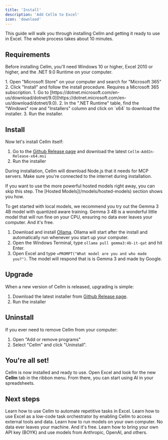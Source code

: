 ```yaml
---
title: 'Install'
description: 'Add Cellm to Excel'
icon: 'download'
---
```


This guide will walk you through installing Cellm and getting it ready to use in Excel. The whole process takes about 10 minutes.

## Requirements

Before installing Cellm, you'll need Windows 10 or higher, Excel 2010 or higher, and the .NET 9.0 Runtime on your computer.

<AccordionGroup>
  <Accordion icon="file-excel" title="Install Excel">
    1. Open "Microsoft Store" on your computer and search for "Microsoft 365"
    2. Click "Install" and follow the install procedure. Requires a Microsoft 365 subscription.
  </Accordion>
  <Accordion icon="desktop" title="Install .NET 9.0 Runtime">
    1. Go to [https://dotnet.microsoft.com/en-us/download/dotnet/9.0](https://dotnet.microsoft.com/en-us/download/dotnet/9.0).
    2. In the ".NET Runtime" table, find the "Windows" row and "Installers" column  and click on `x64` to download the installer.
    3. Run the installer.
  </Accordion>
</AccordionGroup>

## Install
Now let's install Cellm itself:

1. Go to the [Github Release page](https://github.com/getcellm/cellm/releases) and download the latest `Cellm-AddIn-Release-x64.msi`
2. Run the installer

During installation, Cellm will download Node.js that it needs for MCP servers. Make sure you're connected to the internet during installation.

<Accordion icon="message-bot" title="Install Ollama to use local models (optional)">
  <Info>
    If you want to use the more powerful hosted models right away, you can skip this step. The [Hosted Models](/models/hosted-models) section shows you how.
  </Info>

  To get started with local models, we recommend you try out the Gemma 3 4B model with quantized aware training. Gemma 3 4B is a wonderful little model that will run fine on your CPU, ensuring no data ever leaves your computer. And it's free.

  1. Download and install [Ollama](https://ollama.com/). Ollama will start after the install and automatically run whenever you start up your computer.
  2. Open the Windows Terminal, type `ollama pull gemma3:4b-it-qat` and hit Enter.
  3. Open Excel and type `=PROMPT("What model are you and who made you?")`. The model will respond that is is Gemma 3 and made by Google.
</Accordion>

## Upgrade
When a new version of Cellm is released, upgrading is simple:

1. Download the latest installer from [Github Release page](https://github.com/getcellm/cellm/releases).
2. Run the installer

## Uninstall
If you ever need to remove Cellm from your computer:

1. Open "Add or remove programs"
2. Select "Cellm" and click "Uninstall".

## You're all set!

Cellm is now installed and ready to use. Open Excel and look for the new **Cellm** tab in the ribbon menu. From there, you can start using AI in your spreadsheets.

## Next steps

<CardGroup cols={2}>
  <Card
    title="Prompting"
    icon="text"
    href="/usage/prompting">
    Learn how to use Cellm to automate repetitive tasks in Excel. 
  </Card>
  <Card
    title="Function Calling"
    icon="function"
    href="/usage/function-calling">
    Learn how to use Excel as a low-code task orchestrator by enabling Cellm to access external tools and data.
  </Card>
  <Card
    title="Local Models"
    icon="server"
    href="/models/local-models">
    Learn how to run models on your own computer. No data ever leaves your machine. And it's free.
  </Card>
  <Card
    title="Hosted Models"
    icon="network-wired"
    href="/models/hosted-models">
    Learn how to bring your own API key (BOYK) and use models from Anthropic, OpenAI, and others. 
  </Card>
</CardGroup>
